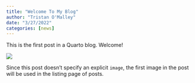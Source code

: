 ```yaml
---
title: "Welcome To My Blog"
author: "Tristan O'Malley"
date: "3/27/2022"
categories: [news]
---
```


This is the first post in a Quarto blog. Welcome!

![](thumbnail.jpg)

Since this post doesn't specify an explicit `image`, the first image in the post will be used in the listing page of posts.
